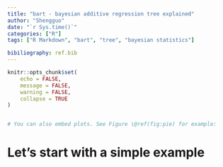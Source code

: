 ```yaml
---
title: "bart - bayesian additive regression tree explained"
author: "Shengguo"
date: "`r Sys.time()`"
categories: ["R"]
tags: ["R Markdown", "bart", "tree", "bayesian statistics"]

bibiliography: ref.bib
---
```


```r
knitr::opts_chunk$set(
	echo = FALSE,
	message = FALSE,
	warning = FALSE,
	collapse = TRUE
)


# You can also embed plots. See Figure \@ref(fig:pie) for example:
```

# Let's start with a simple example   




```r

```

